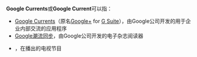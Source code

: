 '''Google Currents'''或'''Google Current'''可以指：
*[[Google_Currents|Google Currents]]（原名[[Google+|Google+]] for [[G_Suite|G Suite]]），由Google公司开发的用于企业内部交流的应用程序
*[[Google潮流同步|Google潮流同步]]，由Google公司开发的电子杂志阅读器
*{{le|Google Current}}，在{{le|Current TV}}播出的电视节目

{{消歧义|cat=非中文名称消歧义}}